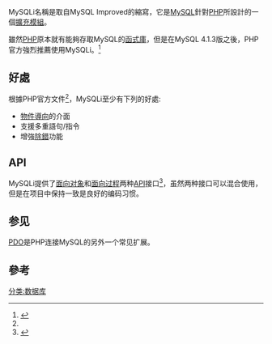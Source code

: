 MySQLi名稱是取自MySQL Improved的縮寫，它是[[MySQL|MySQL]]針對[[PHP|PHP]]所設計的一個[[外掛程式|擴充模組]]。

雖然[[PHP|PHP]]原本就有能夠存取MySQL的[[函式庫|函式庫]]，但是在MySQL 4.1.3版之後，PHP官方強烈推薦使用MySQLi。<ref name="php">{{Cite web |url=http://www.php.net/manual/en/mysqli.overview.php |title=存档副本 |accessdate=2013-07-17 |archive-date=2020-11-06 |archive-url=https://web.archive.org/web/20201106054925/https://www.php.net/manual/en/mysqli.overview.php |dead-url=no }}</ref>

==好處==
根據PHP官方文件<ref name="php" />，MySQLi至少有下列的好處:
* [[物件導向|物件導向]]的介面
* 支援多重語句/指令
* 增強[[除錯|除錯]]功能

==API==
MySQLi提供了[[面向对象|面向对象]]和[[面向过程|面向过程]]两种[[API|API]]接口<ref name="api">{{Cite web |url=https://www.php.net/manual/zh/mysqli.summary.php |title=存档副本 |accessdate=2020-11-19 |archive-date=2020-11-27 |archive-url=https://web.archive.org/web/20201127201951/https://www.php.net/manual/zh/mysqli.summary.php |dead-url=no }}</ref>，虽然两种接口可以混合使用，但是在项目中保持一致是良好的编码习惯。

==参见==
[[PDO|PDO]]是PHP连接MySQL的另外一个常见扩展。

==參考==
{{reflist}}

[[分类:数据库|分类:数据库]]